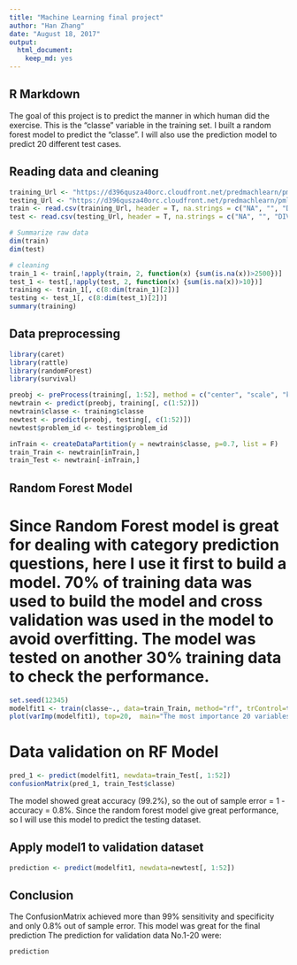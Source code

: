 ```yaml
---
title: "Machine Learning final project"
author: "Han Zhang"
date: "August 18, 2017"
output: 
  html_document: 
    keep_md: yes
---
```


## R Markdown

The goal of this project is to predict the manner in which human did the exercise. This is the "classe" variable in the training set. I built a random forest model to predict the "classe". I will also use the prediction model to predict 20 different test cases.


## Reading data and cleaning

```r
training_Url <- "https://d396qusza40orc.cloudfront.net/predmachlearn/pml-training.csv"
testing_Url <- "https://d396qusza40orc.cloudfront.net/predmachlearn/pml-testing.csv"
train <- read.csv(training_Url, header = T, na.strings = c("NA", "", "DIV/0!"))
test <- read.csv(testing_Url, header = T, na.strings = c("NA", "", "DIV/0!"))

# Summarize raw data
dim(train)
dim(test)

# cleaning
train_1 <- train[,!apply(train, 2, function(x) {sum(is.na(x))>2500})]
test_1 <- test[,!apply(test, 2, function(x) {sum(is.na(x))>10})]
training <- train_1[, c(8:dim(train_1)[2])]
testing <- test_1[, c(8:dim(test_1)[2])]
summary(training)
```


## Data preprocessing

```r
library(caret)
library(rattle)
library(randomForest)
library(survival)

preobj <- preProcess(training[, 1:52], method = c("center", "scale", "knnImpute"))
newtrain <- predict(preobj, training[, c(1:52)])
newtrain$classe <- training$classe
newtest <- predict(preobj, testing[, c(1:52)])
newtest$problem_id <- testing$problem_id

inTrain <- createDataPartition(y = newtrain$classe, p=0.7, list = F)
train_Train <- newtrain[inTrain,]
train_Test <- newtrain[-inTrain,]
```


## Random Forest Model

# Since Random Forest model is great for dealing with category prediction questions, here I use it first to build a model. 70% of training data was used to build the model and cross validation was used in the model to avoid overfitting. The model was tested on another 30% training data to check the performance.

```r
set.seed(12345)
modelfit1 <- train(classe~., data=train_Train, method="rf", trControl=trainControl(method="repeatedcv", number=5, repeats=3))
plot(varImp(modelfit1), top=20,  main="The most importance 20 variables")
```
# Data validation on RF Model

```r
pred_1 <- predict(modelfit1, newdata=train_Test[, 1:52])
confusionMatrix(pred_1, train_Test$classe)
```
The model showed great accuracy (99.2%), so the out of sample error = 1 - accuracy = 0.8%. Since the random forest model give great performance, so I will use this model to predict the testing dataset.


## Apply model1 to validation dataset

```r
prediction <- predict(modelfit1, newdata=newtest[, 1:52])
```

## Conclusion

The ConfusionMatrix achieved more than 99% sensitivity and specificity  and only 0.8% out of sample error. This model was great for the final prediction The prediction for validation data No.1-20 were:

```r
prediction
```
